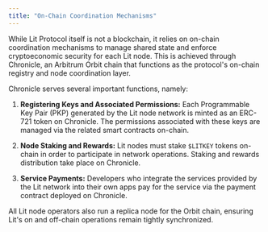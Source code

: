 ```yaml
---
title: "On-Chain Coordination Mechanisms"
---
```


While Lit Protocol itself is not a blockchain, it relies on on-chain coordination mechanisms to manage shared state and enforce cryptoeconomic security for each Lit node. This is achieved through Chronicle, an Arbitrum Orbit chain that functions as the protocol's on-chain registry and node coordination layer.

Chronicle serves several important functions, namely:

1. **Registering Keys and Associated Permissions:** Each Programmable Key Pair (PKP) generated by the Lit node network is minted as an ERC-721 token on Chronicle. The permissions associated with these keys are managed via the related smart contracts on-chain.

2. **Node Staking and Rewards:** Lit nodes must stake `$LITKEY` tokens on-chain in order to participate in network operations. Staking and rewards distribution take place on Chronicle.

3. **Service Payments:** Developers who integrate the services provided by the Lit network into their own apps pay for the service via the payment contract deployed on Chronicle.

All Lit node operators also run a replica node for the Orbit chain, ensuring Lit's on and off-chain operations remain tightly synchronized.